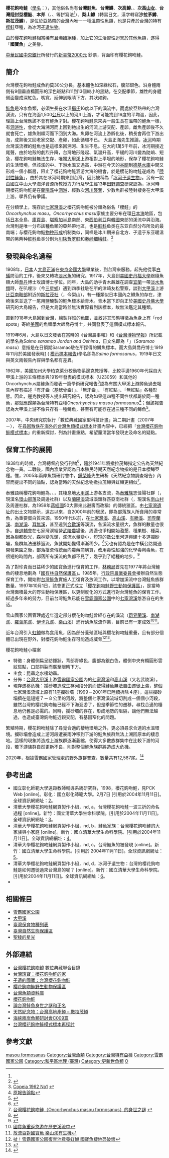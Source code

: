 {{Subspeciesbox
| fossil_range = {{fossilrange|0|earliest=0.015}}
| status = CR
| status_system = IUCN
| status_ref = <ref>[http://www.iucnredlist.org/details/15323 Oncorhynchus formosanus]，載[[IUCN紅色名錄|IUCN紅色名錄]]，2008年12月18日查閱。</ref>
| image = DSC08243 櫻花鉤吻鮭的優游自在.jpg
| image_width = 250px
| image_caption = 櫻花鉤吻鮭
| genus =Oncorhynchus
| species =masou
| species link= 櫻鱒
| subspecies =formosanus
| authority = ([[大卫·斯塔尔·乔丹|Jordan]] & [[大島正滿|Oshima]], 1919)
| synonyms =
''Salmo formosanus'' <small>Jordan & Oshima, 1919</small><br>
''Oncorhynchus formosanus'' <small>(Jordan & Oshima, 1919)</small>
}}

'''櫻花鉤吻鮭'''（[[學名|學名]]：''{{lang|la|Oncorhynchus masou formosanus}}''），其他俗名尚有'''台灣鮭魚'''、'''台灣鱒'''、'''次高鱒'''、'''{{jpn|j=台灣山女|rm=Taiwan Yamame|link=no}}'''、'''次高[[山女魚|山女]]'''{{r|kao_2011}}{{rp|page=88}}、'''台灣陸封型櫻鮭'''、'''本邦'''（{{lang-tay|Bunban}}、{{lang|tay|Mnbang}}、{{lang|tay|n'bang}}等拼寫法<ref name="spnp_2008"/>{{rp|116,157}}）、'''梨山鱒'''（轉寫日文{{jpn|j=サラマオ鱒|rm=Saramao masu|link=no}}，漢字轉寫'''沙拉茅鱒'''、'''斯拉茂鱒'''），是位於[[亞熱帶|亞熱帶]]的[[台灣|台灣]]內唯一一種[[溫帶|溫帶]]性[[魚|魚]]類，也是只產於台灣的特有[[樱鲑|樱鲑]]亞種，為冰河[[孑遺生物|孑遺生物]]。

由於櫻花鉤吻鮭相當稀有且瀕臨絕種，加上它的生活習性迥異於其他魚類，遂得「'''國寶魚'''」之美譽。

[[中華民國|中華民國]][[中央銀行|中央銀行]]所發行的[[新臺幣|新臺幣]][https://www.cbc.gov.tw/public/data/issue/money/a1/2000new.htm 2000元] {{Wayback|url=https://www.cbc.gov.tw/public/data/issue/money/a1/2000new.htm |date=20200726181207 }}鈔票，背面印有櫻花鉤吻鮭。

==簡介==
台灣櫻花鉤吻鮭成魚約莫30公分長。基本體色如深綠松石，腹部銀色。沿身體兩側有9個垂直橢圓形的深色斑點和11到13個較小的黑點。在交配季節，雄性的身體側面變成深紅色。嘴寬，延伸到眼睛下方，其狀如鉤。

[[鮭魚|鮭魚]]是冷水魚類，必須生長在水溫[[攝氏|攝氏]]16度以下的溪流中。而處於亞熱帶的台灣溪流，只有在海面1,500[[公尺|公尺]]以上的河川上游，才可能找到16度的平均溫，因此，理論上台灣應該不會有鮭魚才對。櫻花鉤吻鮭原來與一般生長在溫帶的鮭魚一樣，有[[洄游|洄游性]]，會從大海溯河而上回到牠出生的河流上游交配、產卵。雌魚產卵後不久就會死亡，雄魚則順河而下回到大海。魚卵在河流上游孵化後，稍長會再往下游出海，成熟後又回老家交配、產卵，如此循環不已。
大島正滿先生推論，[[冰河|冰河]]時期台灣溪流裡的鮭魚也是這樣來回溯河、生生不息。在大約1萬5千年前，冰河期接近尾聲，由於地殼的劇烈升降，台灣地形隆起、氣溫升高，平緩的河川變為陡峭、短急，櫻花鉤吻鮭無法生存，唯獨[[大甲溪|大甲溪]]上游相對上平坦的地形，保存了櫻花鉤吻鮭的生活環境，但該溪的中、下游水溫又過高，中游在今天的[[谷關|谷關]]到[[德基水庫|德基水庫]]中間又形成一個小斷層，阻止了櫻花鉤吻鮭洄游大海的機會，於是櫻花鉤吻鮭遂成為「[[陸封性鮭魚|陸封性鮭魚]]」，由於其在冰河時期來到台灣，因此被稱為「[[冰河孑遺生物|冰河孑遺生物]]」。另有一說由國立中山大學海洋資源所教授方力行及學生經13年[[田野調查|田野調查]]研究認為，冰河時期櫻花鉤吻鮭是在[[蘭陽溪|蘭陽溪]]中[[洄游|洄游]]，經數次[[河川襲奪|河川襲奪]]，少數魚群被陸封棲身在大甲溪上游。學界仍有爭議。

在分類學上，現存於[[七家灣溪|七家灣溪]]之櫻花鉤吻鮭被分類為俗名「櫻鮭」的''Oncorhynchus masu''。''Oncorhynchus masu''家族主要分布在環[[日本海|日本海]]地區，包括[[日本|日本]]全島、[[庫頁島|庫頁島]]、[[堪察加半島|堪察加半島]]南部、東[[西伯利亞|西伯利亞]]與[[韓國|韓國]]東部的溪流中與沿海。台灣則是唯一分布該種魚類的亞熱帶地區，也是[[鲑科|鲑科]]鱼类在东亚自然分布所及的最南端；与櫻花鉤吻鮭[[物种形成|物种形成]]机制类似，同样是冰川期来自北方、孑遗于东亚暖温带的另两种[[鲑科|鲑科]]鱼类分别为[[川陕哲罗鲑|川陕哲罗鲑]]和[[秦岭细鳞鲑|秦岭细鳞鲑]]。<ref>{{cite journal|author=[[李思忠_(鱼类学家)|李思忠]]|title=中国鲑科鱼类地理分布的探讨|journal=动物学杂志|year=1984|issue=1|url=http://dwxzz.ioz.ac.cn/ch/reader/view_abstract.aspx?file_no=84010034|access-date=2016-06-03|archive-date=2018-05-24|archive-url=https://web.archive.org/web/20180524222143/http://dwxzz.ioz.ac.cn/ch/reader/view_abstract.aspx?file_no=84010034|dead-url=no}}</ref>

==發現與命名過程==
1908年，[[日本|日本]]人[[大島正滿|大島正滿]]在[[東京帝國大學|東京帝國大學]]畢業後，到台灣來服務。起先他從事[[白蟻|白蟻]]防治的工作，後來又轉攻[[淡水魚|淡水魚]]的研究。1917年，大島到[[美國|美國]][[史丹福大學|史丹福大學]]跟隨魚類大師[[大卫·斯塔尔·乔丹|喬丹]]博士攻讀博士学位。同年，大島的助手青木赳雄在調查[[宜蘭縣|宜蘭]]一帶[[淡水魚|淡水魚類]]時，在叭哩沙（今[[三星鄉_(台灣)|三星鄉]]）遇到四季社駐在所的津崎友松警察，談到[[大甲溪|大甲溪]]上游[[思源埡口|比亞南鞍部]]附近的[[梨山|斯拉茂社]]（{{lang|ja|サラマオ社}}，今梨山），有一種類似日本國內之鱒魚的存在，津崎後來並送了一尾用鹽醃製的鮭魚標本給青木。青木當下即向正於[[美國|美國]][[史丹佛大學|史丹佛大學]]研究的大島報告，但是大島當時並無法實際看到該標本，故無法鑑定其種類。

直到1918年大島回到[[台灣|台灣]]，繪製詳細的[http://nc.kl.edu.tw/bbs/attachment.php?attachmentid=7225&stc=1&d=1138292727 魚圖]{{dead link|date=2018年3月 |bot=InternetArchiveBot |fix-attempted=yes }}，並敘述其形態特徵為魚身上有「red spots」寄給[[美國|美國]]的魚類學大師喬丹博士，共同發表了這個模式標本報告。

1919年6月，大島以日文發表在當時的《台灣農事報》和《[http://nc.kl.edu.tw/bbs/attachment.php?attachmentid=7988&d=1138720918 台灣博物學報]{{dead link|date=2018年3月 |bot=InternetArchiveBot |fix-attempted=yes }}》所記載的學名為''Salmo saramao Jordan and Oshima''，日文名即為「{{lang|ja|サラマオ鱒}}」（''Saramao masu''）意指是在日領期Saramao駐在所採得的鱒魚標本。而大島與喬丹博士1919年11月於美國發表時[http://www.fishbase.org/Eschmeyer/EschmeyerSummary.cfm?RefNo=10641] {{Wayback|url=http://www.fishbase.org/Eschmeyer/EschmeyerSummary.cfm?RefNo=10641 |date=20050430141502 }}( [http://nc.kl.edu.tw/bbs/attachment.php?attachmentid=7225&stc=1&d=1138292727 模示標本報告]{{dead link|date=2018年3月 |bot=InternetArchiveBot |fix-attempted=yes }})學名卻為''Salmo formosanus''，1919年日文與英文兩報告內容與學名都有差異。

1962年，美國加州大學柏克萊分校動物系邊克教授等，比較手邊1960年代採自大甲溪上游的五條標本與1919年發表的模式標本（U23059）和其他的Oncorhynchus屬鮭魚而發表一篇學術研究報告<ref>[http://nc.kl.edu.tw/bbs/attachment.php?attachmentid=8420&d=1138891308 Copeia 1962 No1] {{webarchive|url=https://web.archive.org/web/20160826000607/http://nc.kl.edu.tw/bbs/attachment.php?attachmentid=8420 |date=2016-08-26 }}</ref>認為有關大甲溪上游鳟魚過去報告內容有描述「有牙齒（基鰓骨齒）」、「無牙齒」、「有紅點」、「無紅點」各種形態。因此，邊克教授等人提出研究報告，認為如果這四種不同性狀都屬於同一種魚，那就應歸類為台灣特有亞種''Oncorhynchus masou formosanus''<ref>[http://nc.kl.edu.tw/bbs/attachment.php?attachmentid=228284&d=1208048125 原報告論點]{{dead link|date=2018年3月 |bot=InternetArchiveBot |fix-attempted=yes }}</ref>；但該報告認為大甲溪上游不像只存有一種鳟魚，甚至有可能存在過三種不同的鳟魚<ref>{{Cite web |url=http://nc.kl.edu.tw/bbs/showpost.php?p=13964&postcount=42 |title=原報告內容分析 |access-date=2008-04-13 |archive-date=2016-03-10 |archive-url=https://web.archive.org/web/20160310020151/http://nc.kl.edu.tw/bbs/showpost.php?p=13964&postcount=42 |dead-url=yes }}</ref>。

2007年，中央研究院執行「數位典藏國家型科技計畫」第二期計畫（2007年－），
在[http://www2.ndap.org.tw/newsletter/news/read_news.php?nid=1971 尋回散佚在海外的台灣魚類模式標本]{{dead link|date=2018年3月 |bot=InternetArchiveBot |fix-attempted=yes }}計畫內容中，已經把「[https://web.archive.org/web/20071119081936/http://fishdb.sinica.edu.tw/2001new/newknowledge/NK17.htm 台灣櫻花鉤吻鮭模式標本]」的重新探討，列為計畫重點，希望釐清當年發現史及命名的疑點。

==保育工作的展開==

1938年的時候，台灣總督府發行刊物<ref>{{Cite web |url=http://life.nthu.edu.tw/~labtcs/Salmon/history/book_natl_monum.htm |title=天然紀念物：台灣高地產鳟 – 撒拉茂鳟 |access-date=2007-11-02 |archive-date=2019-07-02 |archive-url=https://web.archive.org/web/20190702085238/http://life.nthu.edu.tw/~labtcs/Salmon/history/book_natl_monum.htm |dead-url=no }}</ref>，隨於1941年將撒拉茂鳟指定公告為天然紀念物一員。二戰後，國內漁業界認為日本殖民時期天然紀念物指的是日本櫻鳟亞種。惟，2005年兩岸魚類研討會中，[[鍾榮峰|鍾榮峰]]先生研析《天然紀念物調查報告》內容而提出不同的論點，認為當時的天然紀念物撒拉茂鳟與虹鳟更相似<ref>[http://www.species.tw/chong/conference_050725.doc 台灣櫻花鉤吻鮭（Oncorhynchus masou formosanus）的身世之謎] {{webarchive|url=https://web.archive.org/web/20070207072230/http://www.species.tw/chong/conference_050725.doc |date=2007-02-07 }}</ref>。

泰雅語稱櫻花鉤吻鮭為{{lang|tay|Bunban}}、{{lang|tay|Mnbang}}、{{lang|tay|n'bang}}，其棲息地[[大甲溪|大甲溪]]上游各支流，為[[泰雅族|泰雅族]]志佳陽社群（{{lang-tay|Sqoyaw|link=no}}，現漢名[[環山部落|環山部落]]及周邊社群）以及[[蘭陽溪|蘭陽溪]]流域溪頭群匹亞南社群（{{lang|tay|Pyanan}}，現漢名[[南山村_(宜蘭縣)|南山村]]及周邊社群，為1959年[[蔣經國|蔣經國]]50大壽來此避壽而改稱）的傳統獵區。由[[七家灣遺址|七家灣遺址]]的出土文物顯示，遠古以來，自2000年前的居民，即為部落族人所食用的尋常魚，為重要蛋白質來源。1950年代以前，在[[七家灣溪|七家灣溪]]、[[高山溪|高山溪]]、[[有勝溪|有勝溪]]、[[司界蘭溪|司界蘭溪]]、[[南湖溪|南湖溪]]、[[耳無溪|耳無溪]]，甚至遠到[[合歡溪|合歡溪]]等溪流，各溪流水量很大，魚群的數量也很多。自[[退輔會|退輔會]]在七家灣溪經營[[武陵農場|武陵農場]]後，周邊也爭相開始濫墾、種果樹、種菜，因為樹都砍光，森林變禿頭，溪流水量變小，短短的數公里河道興建十多道攔砂壩，魚群無法遷移迴流，魚就開始變得漸漸稀少。<ref name="spnp_2008">{{cite report |publisher=內政部營建署雪霸國家公園管理處 |title=雪霸國家公園鄰近地區（尖石、大同等）泰雅族口述歷史訪談暨部落發展規劃 |others=台灣原住民族學院促進會 執行；林益仁 主持；嘎義·亞威 研究員 |date=2008-12 |url=https://np.cpami.gov.tw/filesys/dl/type1/53/shei-pa_32.pdf}}</ref>{{rp|38-39,116-117,154-180}}另也有認為是在中橫公路開通開發果園之後，部落捨棄傳統而向農藥商購買，改用毒性超強的化學毒劑毒魚，在很短的時間內，部落所有溪流的魚都不見了，幾乎到了絕種的地步。<ref name="kao_2011">{{cite report |publisher=雪霸國家公園 |title=台灣櫻花鉤吻鮭與部落文化關係之調查——以台中市和平區環山部落及宜蘭縣大同鄉南山部落為例 |author=高日昌 |others=管理·雪霸國家公園武陵管理站；連絡·平等里辦公處；指導·洪翠苹 |date=2011 |url=https://syuejian.spnp.gov.tw/Upload/ResultReport/100w01%E5%8F%B0%E7%81%A3%E6%AB%BB%E8%8A%B1%E9%89%A4%E5%90%BB%E9%AE%AD%E8%88%87%E9%83%A8%E8%90%BD%E6%96%87%E5%8C%96%E9%97%9C%E4%BF%82%E4%B9%8B%E8%AA%BF%E6%9F%A5%E2%94%80%E4%BB%A5%E5%8F%B0%E4%B8%AD%E5%B8%82%E5%92%8C%E5%B9%B3%E5%8D%80%E7%92%B0%E5%B1%B1%E9%83%A8%E8%90%BD%E5%8F%8A%E5%AE%9C%E8%98%AD%E7%B7%9A%E5%A4%A7%E5%90%8C%E9%84%89%E5%8D%97%E5%B1%B1%E9%83%A8%E8%90%BD%E7%82%BA%E4%BE%8B_M.pdf}}</ref>{{rp|56-59}}

為了對珍貴而日益稀少的國寶魚進行復育的工作，[[林務局|林務局]]首先在1977年將台灣鮭魚的棲息地劃為「[[國有林自然保護區|國有林自然保護區]]」。1985年，[[行政院農業委員會|行政院農業委員會]]接辦自然生態保育工作，開始對[[台灣鮭魚|台灣鮭魚]]實施人工復育及放流工作，以增加溪流中台灣鮭魚族群數量。1997年10月1日，該會更正式成立「[[櫻花鉤吻鮭野生動物保護區|櫻花鉤吻鮭野生動物保護區]]」，是當時台灣面積最大的野生動物保護區，以更制度化的方式進行對台灣鮭魚的保育工作。經過多年來的努力，目前台灣鮭魚已能在[[雪霸國家公園|雪霸國家公園]]中的[[七家灣溪|七家灣溪]]悠游自在的生活。

雪山國家公園管理處近年選定部分櫻花鉤吻鮭曾經存在的溪流（[[司界蘭溪|司界蘭溪]]、[[南湖溪|南湖溪]]、[[羅葉尾溪|羅葉尾溪]]、[[伊卡丸溪|伊卡丸溪]]、[[樂山溪|樂山溪]]）進行幼魚放流作業，目前已有一定成效<ref>[http://udn.com/NEWS/LIFE/BREAKINGNEWS9/5611281.shtml 國寶魚重返悠游在歷史溪流中]</ref><ref>[http://life.chinatimes.com/life/100317/112011111000056.html 放流百對國寶魚 樂山溪有生機]</ref>。

近年台灣引入[[虹鱒|虹鱒]]做為食用魚，因為部分養殖區域與櫻花鉤吻鮭重疊，且有部分個體已出現在野外，對櫻花鉤吻鮭生存可能造成威脅<ref>[http://www.shadowgov.tw/27643_0_is.htm 扯！雪霸國家公園復育池竟養虹鱒 國寶魚棲地恐破壞]</ref><ref>{{Cite web |url=http://life.nthu.edu.tw/~labtcs/Salmon/crisis/mykiss_salmon.htm |title=櫻花鉤吻鮭的最大對手—虹鱒（Oncorhynchus mykiss） |access-date=2010-05-20 |archive-date=2021-01-07 |archive-url=https://web.archive.org/web/20210107100925/http://life.nthu.edu.tw/~labtcs/Salmon/crisis/mykiss_salmon.htm |dead-url=no }}</ref>。

櫻花鉤吻鮭小檔案
*特徵：身體側扁呈紡錘狀，背部青綠色，腹部為銀白色，體側中央有橢圓形雲紋斑點，口部斜裂而廣至眼睛下方。
*主食：昆蟲之水棲幼蟲。
*分佈：[[台灣|台灣]][[大甲溪|大甲溪]]上游[[雪霸國家公園|雪霸國家公園]]內的[[七家灣溪|七家灣溪]]和[[高山溪|高山溪]]（又名武陵溪）。
*現存遷移危機：攔砂壩造成生存河段分割而使得鮭魚無法自由遷徙上溯，整個七家灣溪流域上原有11座攔砂壩（1999－2001年已陸續拆除４座），這些攔砂壩擠在這短短７－８公里的河段，將整個七家灣溪流域切割成一個個小河段，雖然台灣的櫻花鉤吻鮭已經不下海洄游了，但是季節性的遷移，尋找合適的棲息地仍舊是必需的。同時，攔砂壩的存在，形成地勢的阻隔，讓他們無法越過，也造成臺灣鉤吻鮭近親交配，有基因窄化的問題。
繁殖時期，櫻花鉤吻鮭除了尋覓合適的棲地環境之外，更必須尋求合適的水溫環境。攔砂壩會造成上游河段遭豪雨沖移到下游的鮭魚族群無法上溯回原本的棲息地。這樣的現象將造成上游族群逐漸萎縮，使得大多數族群集中在比較下游的河段，若下游族群自然更新不良，則對整個鮭魚族群將造成大危機。

2020年，根據雪霸國家管理處的野外族群普查，數量共有12,587尾。<ref>{{cite news |author1=吳姿賢 |title=復育有成 櫻花鉤吻鮭數量創新高 |url=https://udn.com/news/story/7470/5764514?from=udn_ch2_menu_v2_main_index |accessdate=2021-09-22 |work=聯合報 |publisher=聯合線上公司 |date=2021-09-23}}</ref>

==參考出處==
*國立彰化師範大學遠距教師輔導系統研究群，1998，櫻花鉤吻鮭，見PCK Web [online]。彰化：國立彰化師範大學。2月7日 [引用於2004年11月11日]。全球資訊網網址：[https://web.archive.org/web/20050316170345/http://pck.bio.ncue.edu.tw/pckweb/database/content/ch7/supply/fish3.html]。
*清華大學櫻花鉤吻鮭網頁製作小組，nd, a，台灣櫻花鉤吻鮭一波三折的命名過程 [online]。新竹：國立清華大學生命科學院。[引用於2004年11月11日]。全球資訊網網址：[https://web.archive.org/web/20060415223542/http://www.life.nthu.edu.tw/~labtcs/Salmon/]。
*清華大學櫻花鉤吻鮭網頁製作小組，nd, b，鮭魚家族：台灣櫻花鉤吻鮭的大家族與小家庭 [online]。新竹：國立清華大學生命科學院。[引用於2004年11月11日]。全球資訊網網址：[https://web.archive.org/web/20060415223542/http://www.life.nthu.edu.tw/~labtcs/Salmon/]。
*清華大學櫻花鉤吻鮭網頁製作小組，nd, c，台灣鮭魚的被發現 [online]。新竹：國立清華大學生命科學院。[引用於 2004年11月11日]。全球資訊網網址：[https://web.archive.org/web/20060415223542/http://www.life.nthu.edu.tw/~labtcs/Salmon/]。
*清華大學櫻花鉤吻鮭網頁製作小組，nd, d，冰河孑遺生物：台灣的櫻花鉤吻鮭是如何遷徙過來台灣島的呢？ [online]。新竹：國立清華大學生命科學院。[引用於2004年11月11日]。全球資訊網網址：[https://web.archive.org/web/20060415223542/http://www.life.nthu.edu.tw/~labtcs/Salmon/]。
* {{IUCN2006|assessors=Kottelat, M.|year=1996|id=15323|title=Oncorhynchus formosanus |downloaded=2007年3月18日}}

==相關條目==
*[[雪霸國家公園|雪霸國家公園]]
*[[大甲溪|大甲溪]]
*[[臺灣保育物種列表|臺灣保育物種列表]]
*[[臺灣自然生態保護區|臺灣自然生態保護區]]
*[[聖稜的星光|聖稜的星光]]

==外部連結==
*[http://catalog.digitalarchives.tw/item/00/00/38/65.html 台灣櫻花鉤吻鱒] {{Wayback|url=http://catalog.digitalarchives.tw/item/00/00/38/65.html |date=20200814113247 }} 數位典藏聯合目錄
*[https://web.archive.org/web/20060415223542/http://www.life.nthu.edu.tw/~labtcs/Salmon/ 台灣瑰寶：櫻花鉤吻鮭的家]
*[https://web.archive.org/web/20051214125929/http://www.spnp.gov.tw/chinese/salmo/index.htm 孑遺的國寶：台灣櫻花鉤吻鮭]
*[https://web.archive.org/web/20060515192950/http://www.life.nthu.edu.tw/~labtcs/Salmon/wildzone/wildzone_index.htm 櫻花鉤吻鮭野生動物保護區]
*[https://web.archive.org/web/20060403192758/http://fishdb.sinica.edu.tw/2001new/main1.asp 台灣魚類資料庫]
*[https://web.archive.org/web/20050316170345/http://pck.bio.ncue.edu.tw/pckweb/database/content/ch7/supply/fish3.html 櫻花鉤吻鮭]
*[https://web.archive.org/web/20070513133602/http://nature.tesri.gov.tw/tesriusr/internet/natshow.cfm?IDNo=1010 論台灣鮭魚身世之謎和正名]
*[http://life.nthu.edu.tw/~labtcs/Salmon/history/book_natl_monum.htm 天然紀念物：台灣高地產鳟 – 撒拉茂鳟] {{Wayback|url=http://life.nthu.edu.tw/~labtcs/Salmon/history/book_natl_monum.htm |date=20190702085238 }}
*[http://life.nthu.edu.tw/~labtcs/20050514/20050514C.htm 海峽兩岸魚類研討會C009篇]{{dead link|date=2018年3月 |bot=InternetArchiveBot |fix-attempted=yes }}
*[https://web.archive.org/web/20071119081936/http://fishdb.sinica.edu.tw/2001new/newknowledge/NK17.htm 台灣櫻花鉤吻鮭模式標本再探討]

== 參考文獻 ==
{{wikispecies|Oncorhynchus formosanus}}
{{Commonscat|Oncorhynchus masou formosanus}}
{{reflist|30em}}

{{salmon}}
{{Taxonbar|fishbase=16686}}

[[Category:麻哈魚屬|masou formosanus]]
[[Category:台灣魚類|Category:台灣魚類]]
[[Category:台灣特有亞種|Category:台灣特有亞種]]
[[Category:雪霸國家公園|Category:雪霸國家公園]]
[[Category:和平區地理_(臺灣)|Category:和平區地理 (臺灣)]]
[[Category:更新世魚類|Category:更新世魚類]]
[[Category:1919年描述的魚類|O]]